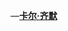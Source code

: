 {{Cquote|地球上病毒的數量多於宇宙中的繁星}}
<div style="text-align:right;margin-right:10px;margin-bottom:4px;">
—'''[[卡尔·齐默|卡尔·齐默]]'''
</div>